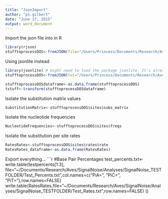 ```yaml
---
title: "JsonImport"
author: "ps.gilbert"
date: "June 17, 2015"
output: word_document
---
```

Import the json file into in R
```r
library(rjson)
stufftoprocessDOS<-fromJSON(file="/Users/Princess/Documents/Research/Aves/SignalNoise/Analyses/SignalNoise_TESTFOLDER/391_oryLat2.nex.rates")
```

Using jsonlite instead 
```r
library(jsonlite) # might need to load the package jsonlite. It's already downloaded to this compute and it's under "Packages on the right."
stufftoprocessDOS<-fromJSON(txt="/Users/Princess/Documents/Research/Aves/SignalNoise/Analyses/SignalNoise_TESTFOLDER/391_oryLat2.nex.rates.txt")

stufftoprocessDOSdataframe<-as.data.frame(stufftoprocessDOS)
tstuff<-transform(stufftoprocessDOSdataframe)
```

Isolate the substitution matrix values
```r
SubstitutionMatrix<-stufftoprocessDOS$sites$subs_matrix
```

Isolate the nucleotide frequencies
```r
NucleotideFrequencies<-stufftoprocessDOS$sites$freqs
```
Isolate the substitution per site rates
```r
RatesRates<-stufftoprocessDOS$sites$rates$rate
RatesRates_dataframe<-as.data.frame(RatesRates)
```
Export everything...
```r
#Base Pair Percentages
test_percents.txt<-write.table(testpercents[1:3], file="~/Documents/Research/Aves/SignalNoise/Analyses/SignalNoise_TESTFOLDER/Test_Percents.txt",col.names=c("PiA=", "PiC=", "PiT="),row.names=FALSE)
write.table(RatesRates,file="~/Documents/Research/Aves/SignalNoise/Analyses/SignalNoise_TESTFOLDER/Test_Rates.txt",row.names=FALSE)
()